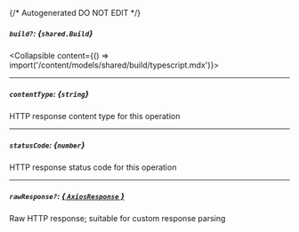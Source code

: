 {/* Autogenerated DO NOT EDIT  */}

##### `build?`: *{`shared.Build`}*
<Collapsible content={() => import('/content/models/shared/build/typescript.mdx')}>
</Collapsible>

---
##### `contentType`: *{`string`}*
HTTP response content type for this operation

---
##### `statusCode`: *{`number`}*
HTTP response status code for this operation

---
##### `rawResponse?`: [*{ `AxiosResponse` }*](https://axios-http.com/docs/res_schema)
Raw HTTP response; suitable for custom response parsing

